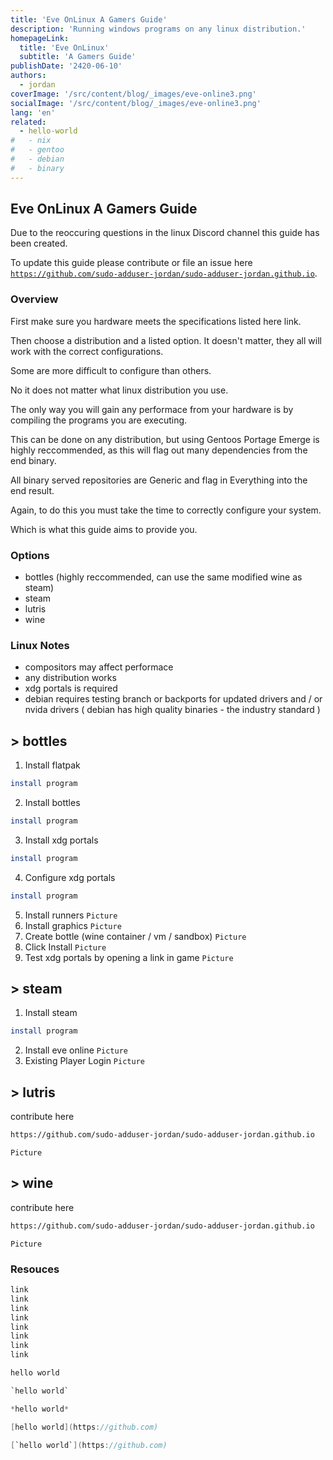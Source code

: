 ```yaml
---
title: 'Eve OnLinux A Gamers Guide'
description: 'Running windows programs on any linux distribution.'
homepageLink:
  title: 'Eve OnLinux'
  subtitle: 'A Gamers Guide'
publishDate: '2420-06-10'
authors:
  - jordan
coverImage: '/src/content/blog/_images/eve-online3.png'
socialImage: '/src/content/blog/_images/eve-online3.png'
lang: 'en'
related:
  - hello-world
#   - nix
#   - gentoo
#   - debian
#   - binary
---
```



## Eve OnLinux A Gamers Guide

Due to the reoccuring questions in the linux Discord channel this guide has been created.

To update this guide please contribute or file an issue here [`https://github.com/sudo-adduser-jordan/sudo-adduser-jordan.github.io`](https://github.com/sudo-adduser-jordan/sudo-adduser-jordan.github.io). 

### Overview

First make sure you hardware meets the specifications listed here link.

Then choose a distribution and a listed option. It doesn't matter, they all will work with the correct configurations.

Some are more difficult to configure than others.

No it does not matter what linux distribution you use.

The only way you will gain any performace from your hardware is by compiling the programs you are executing.

This can be done on any distribution, but using Gentoos Portage Emerge is highly reccommended, as this will flag out many dependencies from the end binary.

All binary served repositories are Generic and flag in Everything into the end result.

Again, to do this you must take the time to correctly configure your system.

Which is what this guide aims to provide you.

### Options
- bottles (highly reccommended, can use the same modified wine as steam)
- steam
- lutris
- wine

### Linux Notes
- compositors may affect performace 
- any distribution works
- xdg portals is required
- debian requires testing branch or backports for updated drivers and / or nvida drivers ( debian has high quality binaries - the industry standard )

## > bottles

1. Install flatpak
```sh
install program
```
2. Install bottles
```sh
install program
```
3. Install xdg portals
```sh
install program
```
4. Configure xdg portals
```sh
install program
```
5. Install runners
`Picture`
6. Install graphics
`Picture`
7. Create bottle (wine container / vm / sandbox)
`Picture`
8. Click Install
`Picture`
9. Test xdg portals by opening a link in game
`Picture`

## > steam

1. Install steam
```sh
install program
```
2. Install eve online
`Picture`
3. Existing Player Login
`Picture`

## > lutris

contribute here

```sh
https://github.com/sudo-adduser-jordan/sudo-adduser-jordan.github.io
```
`Picture`

## > wine

contribute here

```sh
https://github.com/sudo-adduser-jordan/sudo-adduser-jordan.github.io
```
`Picture`


### Resouces

```c
link
link
link
link
link
link
link
link
```

```c
hello world  

`hello world` 

*hello world* 

[hello world](https://github.com) 

[`hello world`](https://github.com) 

```

